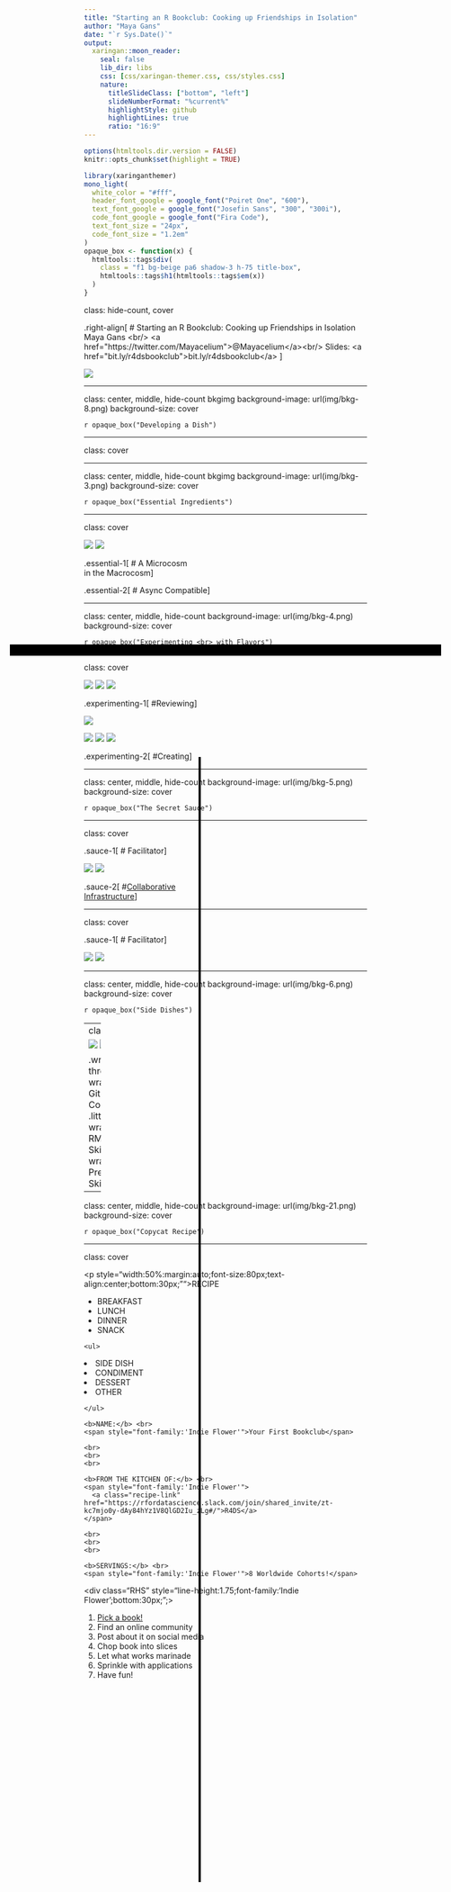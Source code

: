 ```yaml
---
title: "Starting an R Bookclub: Cooking up Friendships in Isolation"
author: "Maya Gans"
date: "`r Sys.Date()`"
output:
  xaringan::moon_reader:
    seal: false
    lib_dir: libs
    css: [css/xaringan-themer.css, css/styles.css]
    nature:
      titleSlideClass: ["bottom", "left"]
      slideNumberFormat: "%current%"
      highlightStyle: github
      highlightLines: true
      ratio: "16:9"
---
```


```r
options(htmltools.dir.version = FALSE)
knitr::opts_chunk$set(highlight = TRUE)
```

```r
library(xaringanthemer)
mono_light(
  white_color = "#fff",
  header_font_google = google_font("Poiret One", "600"),
  text_font_google = google_font("Josefin Sans", "300", "300i"),
  code_font_google = google_font("Fira Code"),
  text_font_size = "24px",
  code_font_size = "1.2em"
)
opaque_box <- function(x) {
  htmltools::tags$div(
    class = "f1 bg-beige pa6 shadow-3 h-75 title-box",
    htmltools::tags$h1(htmltools::tags$em(x))
  )
}
```

class: hide-count, cover

.right-align[
# Starting an R Bookclub: Cooking up Friendships in Isolation
Maya Gans <br/>
<a href="https://twitter.com/Mayacelium">@Mayacelium</a><br/>
Slides: <a href="bit.ly/r4dsbookclub">bit.ly/r4dsbookclub</a>
]

<img src="img/cover.png" id="cover">


---

class: center, middle, hide-count bkgimg
background-image: url(img/bkg-8.png)
background-size: cover

`r opaque_box("Developing a Dish")`

---

class: cover

---

class: center, middle, hide-count bkgimg
background-image: url(img/bkg-3.png)
background-size: cover

`r opaque_box("Essential Ingredients")`

---

class: cover

<img src="img/artdeco-1.png" id="artdeco-1"></img>
<img src="img/artdeco-1.png" id="artdeco-2"></img>

.essential-1[
# A Microcosm <br> in the Macrocosm
]

.essential-2[
# Async Compatible
]

---

class: center, middle, hide-count
background-image: url(img/bkg-4.png)
background-size: cover

`r opaque_box("Experimenting <br> with Flavors")`

---

class: cover

<img src="img/artdeco-2.png" id="artdeco-3"></img>
<img src="img/artdeco-2.png" id="artdeco-4"></img>
<img src="img/artdeco-2.png" id="artdeco-5"></img>

.experimenting-1[
#Reviewing
]

<img src="img/arrow.png" id="arrow"></img>

<img src="img/artdeco-3.png" id="artdeco-6"></img>
<img src="img/artdeco-3.png" id="artdeco-7"></img>
<img src="img/artdeco-3.png" id="artdeco-8"></img>

.experimenting-2[
#Creating
]

---

class: center, middle, hide-count
background-image: url(img/bkg-5.png)
background-size: cover

`r opaque_box("The Secret Sauce")`

---

class: cover

.sauce-1[
# Facilitator
]

<img src="img/artdeco-1.png" id="artdeco-9"></img>
<img src="img/artdeco-3.png" id="artdeco-10"></img>
    
.sauce-2[
#[Collaborative <br> Infrastructure](https://github.com/r4ds/bookclub-Advanced_R)
]

---

class: cover

.sauce-1[
# Facilitator
]

<img src="img/artdeco-1.png" id="artdeco-9"></img>
<img src="img/artdeco-3.png" id="artdeco-10"></img>
    
<a target="_blank" href="https://github.com/r4ds/bookclub-Advanced_R">
<div id="sauce-3"></div>
</a>
    
---

class: center, middle, hide-count
background-image: url(img/bkg-6.png)
background-size: cover

`r opaque_box("Side Dishes")`

---
class: cover

<img src="img/artdeco-2.png" id="artdeco-11"></img>
<img src="img/artdeco-2.png" id="artdeco-12"></img>
<img src="img/artdeco-2.png" id="artdeco-13"></img>

.wrapper-three[
  .little-wrapper[ 
    GitHub <br> Collaboration 
  ]
  .little-wrapper[ 
    RMarkdown <br> Skills 
  ]
  .little-wrapper[ 
    Presentation <br> Skills 
  ]
]

---

class: center, middle, hide-count
background-image: url(img/bkg-21.png)
background-size: cover

`r opaque_box("Copycat Recipe")`

---

class: cover

<div style="width: 80%;
    height: 0.5%;
    background-color: black;
    top: 30%;
    left: 10%;
    position: absolute;"></div>

<div style="width:0.45%;
    height: 50%;
    background-color: black;
    top: 35%;
    left: 45%;
    position: absolute;"></div>
    
<div class="recipe-card">
<div class="mygrid-container">
  <div class="RECIPE">
  <p style="width:50%:margin:auto;font-size:80px;text-align:center;bottom:30px;"">RECIPE</p>
  </div>
  
  <div class="TYPE">
  <div class="recipe-row">
  <div class="recipe-column">
   <ul>
   <li>BREAKFAST</li>
   <li>LUNCH</li>
   <li>DINNER</li>
   <li>SNACK</li>
   </ul>
  </div>
  <div class="recipe-column">
    <ul>
  <li>SIDE DISH</li>
   <li>CONDIMENT</li>
   <li>DESSERT</li>
   <li>OTHER</li>
    </ul>
  </div>
</div>
</div>
 
  <div class="LHS">
    <b>NAME:</b> <br>
    <span style="font-family:'Indie Flower'">Your First Bookclub</span>
    
    <br>
    <br>
    <br>
  
    <b>FROM THE KITCHEN OF:</b> <br>
    <span style="font-family:'Indie Flower'">
      <a class="recipe-link" href="https://rfordatascience.slack.com/join/shared_invite/zt-kc7mjo0y-dAy84hYz1V8QlGD2Iu_zLg#/">R4DS</a>
    </span>
    
    <br>
    <br>
    <br>
    
    <b>SERVINGS:</b> <br>
    <span style="font-family:'Indie Flower'">8 Worldwide Cohorts!</span>
  </div>
  
  <div class="RHS" style="line-height:1.75;font-family:'Indie Flower';bottom:30px;";>
      <ol>
      <li><a class="recipe-link" href="https://bookdown.org/">Pick a book!</a></li>
      <li>Find an online community</li>
      <li>Post about it on social media</li>
      <li>Chop book into slices</li>
      <li>Let what works marinade</li>
      <li>Sprinkle with applications</li>
      <li>Have fun!</li>
    </ol>
  </div>
  
</div>
</div>
</div>

